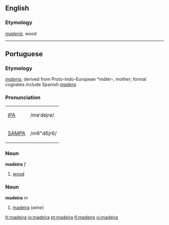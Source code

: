 {{rfc}}
{{see|Madeira}}
==English==
===Etymology===
{{Port.}} ''[[madeira#Portuguese|maderia]]'', wood

----
==Portuguese==
===Etymology===
{{L.}} ''[[materia]]'', derived from Proto-Indo-European *''mātér-'', mother; formal cognates include Spanish ''[[madera]]'' 

===Pronunciation===
{| border=1 cellpadding=5
| [[w:IPA|IPA]] || /mɐˈdɐjrɐ/
|-
| [[w:SAMPA|SAMPA]] || /m6"d6jr6/
|}

===Noun===
'''madeira''' ''f''
#[[wood]]

===Noun===
'''madeira''' ''m''

#[[madeira]] (''wine'')

[[fr:madeira]]
[[io:madeira]]
[[pt:madeira]]
[[fi:madeira]]
[[vi:madeira]]